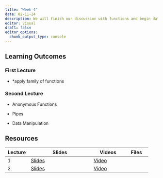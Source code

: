 ```yaml
---
title: "Week 4"
date: 02-11-24
description: We will finish our discussion with functions and begin data manipulation.
editor: visual
draft: false
editor_options: 
  chunk_output_type: console
---
```


## Learning Outcomes

### First Lecture

-   \*apply family of functions

### Second Lecture

-   Anonymous Functions

-   Pipes

-   Data Manipulation

## Resources

| Lecture | Slides                                                         | Videos                                | Files |
|------------|-------------------------------|-----------------|------------|
| 1       | [Slides](https://m408.inqs.info/lectures/4a.html#/title-slide) | [Video](https://youtu.be/CJObNyHBbrQ) |       |
| 2       | [Slides](https://m408.inqs.info/lectures/4b.html#/title-slide) | [Video](https://youtu.be/2ANVpUuXpS8) |       |
